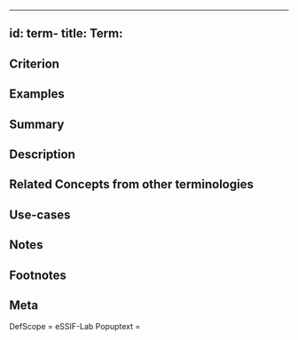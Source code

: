 
---
id: term-<!--Term-->
title: Term: <!--Term-->
---
<!--This template is currently being developed. Please create issues/pull requests to contribute-->

## Criterion
<!--This (required) section specifies the [intensional definition](https://en.wikipedia.org/wiki/Extensional_and_intensional_definitions#Intensional_definition) definition of `Term`, which is a specification of the  necessary and sufficient conditions for when the term should be used. In other words: you specify a criterion that readers can use to determine whether or not something is an instance of the term.-->

## Examples
<!--This (optional) section contains examples, both of what satisfies the definition (and hence qualifies as an instance of the Term), ans what does not. If you can think of examples for which the criterion may not (always) work, then describe them, too, and inform the reader why this hasn't affected the definition (yet) - e.g. because such cases are irrelevant to the scope within which the term is defined.-->

## Summary
<!--This (optional) section summarizes the backgrounds of the chosen definition/criterion. It is the TL;DR version of the `Description` section. Apart from serving its own purposes, this section may serve the purposes that a `Description` section would have served if it hadn't been omitted.-->

## Description
<!--This (optional) section explains the backgrounds of the chosen definition/criterion. It may contain links to media (diagrams, audio, video). It SHOULD contain links to all patterns that use this concept.-->

## Related Concepts from other terminologies
<!--This (optional) section lists words/phrases that are encountered in other contexts that have the same or a sufficiently similar meaning that this is worth noting, to help readers distinguish between them. Ideally, such references are accompanied with links to (preferredly authoritative) sources.-->

## Use-cases
<!--This (optional) section specifies an (optional) introductory paragraph, and a level-3 (i.e. `###`) subsection for every use case it describes. Every such use-case SHOULD
- describe the situation/context of the use-case
- show how to apply the term to the situation
- shows the relevance of having the term for the use-case as opposed to not having the term -->

## Notes
<!--This (optional) section is the place to put anything for which there is no other good place to put it.-->

## Footnotes
<!--This (optional) section contains any footnotes that may have been specified in the text above.-->

## Meta
<!--This (optional) section specifies attributes that are needed for generating/adapting other documents, such as glossaries, term-files, etc.-->

DefScope = eSSIF-Lab <!--this is an identifier for the scope into which the term is being defined.-->
Popuptext = <!--This (optional) text specifies what is shown whenever a person hovers over a reference to this term.-->

